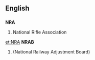 ==English==
==={{initialism}}===
{{wikipedia}}
'''NRA'''
#National Rifle Association

[[et:NRA]]
'''NRAB'''
#(National Railway Adjustment Board)